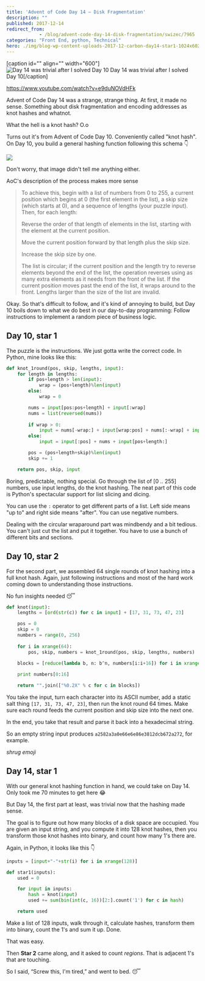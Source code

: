 ```yaml
---
title: 'Advent of Code Day 14 – Disk Fragmentation'
description: ""
published: 2017-12-14
redirect_from: 
            - /blog/advent-code-day-14-disk-fragmentation/swizec/7965
categories: "Front End, python, Technical"
hero: ./img/blog-wp-content-uploads-2017-12-carbon-day14-star1-1024x602.png
---
```


\[caption id="" align="" width="600"]![Day 14 was trivial after I solved Day 10](./img/blog-wp-content-uploads-2017-12-carbon-day14-star1-1024x602.png) Day 14 was trivial after I solved Day 10\[/caption]

<https://www.youtube.com/watch?v=e9duNOVdHFk>

Advent of Code Day 14 was a strange, strange thing. At first, it made no sense. Something about disk fragmentation and encoding addresses as knot hashes and whatnot.

What the hell is a knot hash? O.o

Turns out it's from Advent of Code Day 10. Conveniently called "knot hash". On Day 10, you build a general hashing function following this schema 👇

![](./img/blog-wp-content-uploads-2017-12-screen_shot_2017-12-14_at_08.50.05.png)

Don't worry, that image didn't tell me anything either.

AoC's description of the process makes more sense

> To achieve this, begin with a list of numbers from 0 to 255, a current position which begins at 0 (the first element in the list), a skip size (which starts at 0), and a sequence of lengths (your puzzle input). Then, for each length:
>
> Reverse the order of that length of elements in the list, starting with the element at the current position.
>
> Move the current position forward by that length plus the skip size.
>
> Increase the skip size by one.
>
> The list is circular; if the current position and the length try to reverse elements beyond the end of the list, the operation reverses using as many extra elements as it needs from the front of the list. If the current position moves past the end of the list, it wraps around to the front. Lengths larger than the size of the list are invalid.

Okay. So that's difficult to follow, and it's kind of annoying to build, but Day 10 boils down to what we do best in our day-to-day programming: Follow instructions to implement a random piece of business logic.

## Day 10, star 1

The puzzle is the instructions. We just gotta write the correct code. In Python, mine looks like this:

```python
def knot_1round(pos, skip, lengths, input):
    for length in lengths:
        if pos+length > len(input):
            wrap = (pos+length)%len(input)
        else:
            wrap = 0

        nums = input[pos:pos+length] + input[:wrap]
        nums = list(reversed(nums))
        
        if wrap > 0:
            input = nums[-wrap:] + input[wrap:pos] + nums[:-wrap] + input[pos+length:]
        else:
            input = input[:pos] + nums + input[pos+length:]

        pos = (pos+length+skip)%len(input)
        skip += 1

    return pos, skip, input
```

Boring, predictable, nothing special. Go through the list of \[0 .. 255] numbers, use input lengths, do the knot hashing. The neat part of this code is Python's spectacular support for list slicing and dicing.

You can use the `:` operator to get different parts of a list. Left side means "up to" and right side means "after". You can use negative numbers.

Dealing with the circular wraparound part was mindbendy and a bit tedious. You can't just cut the list and put it together. You have to use a bunch of different bits and sections.

## Day 10, star 2

For the second part, we assembled 64 single rounds of knot hashing into a full knot hash. Again, just following instructions and most of the hard work coming down to understanding those instructions.

No fun insights needed 😴

```python
def knot(input):
    lengths = [ord(str(c)) for c in input] + [17, 31, 73, 47, 23]

    pos = 0
    skip = 0
    numbers = range(0, 256)
    
    for i in xrange(64):
        pos, skip, numbers = knot_1round(pos, skip, lengths, numbers)
        
    blocks = [reduce(lambda b, n: b^n, numbers[i:i+16]) for i in xrange(0, len(numbers), 16)]

    print numbers[0:16]

    return "".join(["%0.2X" % c for c in blocks])
```

You take the input, turn each character into its ASCII number, add a static salt thing `[17, 31, 73, 47, 23]`, then run the knot round 64 times. Make sure each round feeds the current position and skip size into the next one.

In the end, you take that result and parse it back into a hexadecimal string.

So an empty string input produces `a2582a3a0e66e6e86e3812dcb672a272`, for example.

_shrug emoji_

## Day 14, star 1

With our general knot hashing function in hand, we could take on Day 14. Only took me 70 minutes to get here 😂

But Day 14, the first part at least, was trivial now that the hashing made sense.

The goal is to figure out how many blocks of a disk space are occupied. You are given an input string, and you compute it into 128 knot hashes, then you transform those knot hashes into binary, and count how many 1's there are.

Again, in Python, it looks like this 👇

```python
inputs = [input+"-"+str(i) for i in xrange(128)]

def star1(inputs):
    used = 0

    for input in inputs:
        hash = knot(input)
        used += sum(bin(int(c, 16))[2:].count('1') for c in hash)

    return used
```

Make a list of 128 inputs, walk through it, calculate hashes, transform them into binary, count the 1's and sum it up. Done.

That was easy.

Then **Star 2** came along, and it asked to count _regions_. That is adjacent 1's that are touching.

So I said, “Screw this, I'm tired,” and went to bed. 😴

